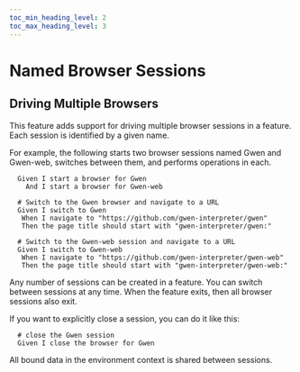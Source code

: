 ```yaml
--- 
toc_min_heading_level: 2
toc_max_heading_level: 3
---
```



# Named Browser Sessions

## Driving Multiple Browsers

This feature adds support for driving multiple browser sessions in a feature.  Each session is identified by a given name.

For example, the following starts two browser sessions named Gwen and Gwen-web, switches between them, and performs operations in each.

```gherkin
  Given I start a browser for Gwen
    And I start a browser for Gwen-web

  # Switch to the Gwen browser and navigate to a URL
  Given I switch to Gwen
   When I navigate to "https://github.com/gwen-interpreter/gwen"
   Then the page title should start with "gwen-interpreter/gwen:"

  # Switch to the Gwen-web session and navigate to a URL
  Given I switch to Gwen-web
   When I navigate to "https://github.com/gwen-interpreter/gwen-web"
   Then the page title should start with "gwen-interpreter/gwen-web:"
```

Any number of sessions can be created in a feature. You can switch between sessions at any time.  When the feature exits, then all browser sessions also exit.

If you want to explicitly close a session, you can do it like this:

```gherkin
  # close the Gwen session
  Given I close the browser for Gwen
```

All bound data in the environment context is shared between sessions.
